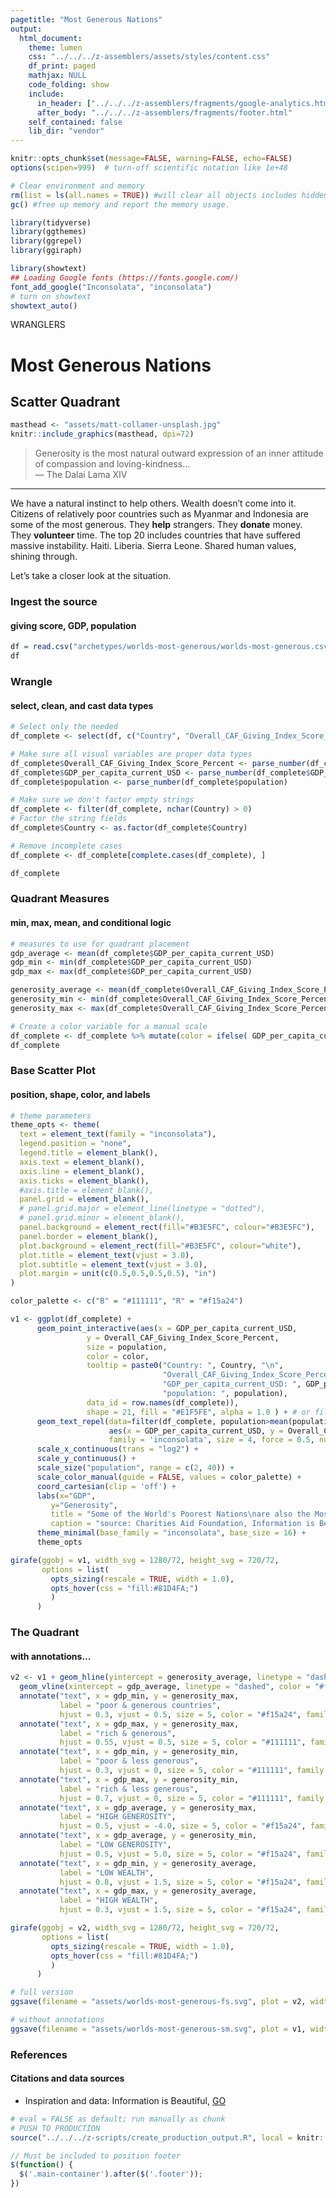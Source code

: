 ```yaml
---
pagetitle: "Most Generous Nations"
output:
  html_document:
    theme: lumen
    css: "../../../z-assemblers/assets/styles/content.css"
    df_print: paged
    mathjax: NULL
    code_folding: show
    include:
      in_header: ["../../../z-assemblers/fragments/google-analytics.html", "../../../z-assemblers/fragments/header.html"]
      after_body: "../../../z-assemblers/fragments/footer.html"
    self_contained: false
    lib_dir: "vendor"
---
```


```r

knitr::opts_chunk$set(message=FALSE, warning=FALSE, echo=FALSE)
options(scipen=999)  # turn-off scientific notation like 1e+48

# Clear environment and memory
rm(list = ls(all.names = TRUE)) #will clear all objects includes hidden objects.
gc() #free up memory and report the memory usage.

library(tidyverse)
library(ggthemes)
library(ggrepel)
library(ggiraph)

library(showtext)
## Loading Google fonts (https://fonts.google.com/)
font_add_google("Inconsolata", "inconsolata")
# turn on showtext
showtext_auto()

```

<div class="activity">
WRANGLERS  
</div>

# Most Generous Nations
## Scatter Quadrant


```r

masthead <- "assets/matt-collamer-unsplash.jpg"
knitr::include_graphics(masthead, dpi=72)

```

> Generosity is the most natural outward expression of an inner attitude of compassion and loving-kindness...\
--- The Dalai Lama XIV\

***

We have a natural instinct to help others. Wealth doesn’t come into it. Citizens of relatively poor countries such as Myanmar and Indonesia are some of the most generous. They __help__ strangers. They __donate__ money. They __volunteer__ time. The top 20 includes countries that have suffered massive instability. Haiti. Liberia. Sierra Leone. Shared human values, shining through.

Let's take a closer look at the situation.

### Ingest the source
#### giving score, GDP, population


```r

df = read.csv("archetypes/worlds-most-generous/worlds-most-generous.csv", header = TRUE, stringsAsFactors = FALSE)
df

```


### Wrangle
#### select, clean, and cast data types


```r

# Select only the needed
df_complete <- select(df, c("Country", "Overall_CAF_Giving_Index_Score_Percent", "GDP_per_capita_current_USD", "population"))

# Make sure all visual variables are proper data types
df_complete$Overall_CAF_Giving_Index_Score_Percent <- parse_number(df_complete$Overall_CAF_Giving_Index_Score_Percent)
df_complete$GDP_per_capita_current_USD <- parse_number(df_complete$GDP_per_capita_current_USD)
df_complete$population <- parse_number(df_complete$population)

# Make sure we don't factor empty strings
df_complete <- filter(df_complete, nchar(Country) > 0)
# Factor the string fields
df_complete$Country <- as.factor(df_complete$Country)

# Remove incomplete cases
df_complete <- df_complete[complete.cases(df_complete), ]

df_complete

```


### Quadrant Measures
#### min, max, mean, and conditional logic

```r

# measures to use for quadrant placement
gdp_average <- mean(df_complete$GDP_per_capita_current_USD)
gdp_min <- min(df_complete$GDP_per_capita_current_USD)
gdp_max <- max(df_complete$GDP_per_capita_current_USD)

generosity_average <- mean(df_complete$Overall_CAF_Giving_Index_Score_Percent)
generosity_min <- min(df_complete$Overall_CAF_Giving_Index_Score_Percent)
generosity_max <- max(df_complete$Overall_CAF_Giving_Index_Score_Percent)

# Create a color variable for a manual scale
df_complete <- df_complete %>% mutate(color = ifelse( GDP_per_capita_current_USD < gdp_average & Overall_CAF_Giving_Index_Score_Percent > generosity_average, 'R', 'B'))
df_complete

```



### Base Scatter Plot
#### position, shape, color, and labels


```r

# theme parameters
theme_opts <- theme(
  text = element_text(family = "inconsolata"), 
  legend.position = "none",
  legend.title = element_blank(),
  axis.text = element_blank(),
  axis.line = element_blank(),
  axis.ticks = element_blank(),
  #axis.title = element_blank(),
  panel.grid = element_blank(),
  # panel.grid.major = element_line(linetype = "dotted"),
  # panel.grid.minor = element_blank(),
  panel.background = element_rect(fill="#B3E5FC", colour="#B3E5FC"),
  panel.border = element_blank(),
  plot.background = element_rect(fill="#B3E5FC", colour="white"),
  plot.title = element_text(vjust = 3.0),
  plot.subtitle = element_text(vjust = 3.0),
  plot.margin = unit(c(0.5,0.5,0.5,0.5), "in")
)

color_palette <- c("B" = "#111111", "R" = "#f15a24")

v1 <- ggplot(df_complete) +
      geom_point_interactive(aes(x = GDP_per_capita_current_USD, 
                 y = Overall_CAF_Giving_Index_Score_Percent, 
                 size = population,
                 color = color,
                 tooltip = paste0("Country: ", Country, "\n", 
                                  "Overall_CAF_Giving_Index_Score_Percent: ", Overall_CAF_Giving_Index_Score_Percent, "%\n", 
                                  "GDP_per_capita_current_USD: ", GDP_per_capita_current_USD, "\n", 
                                  "population: ", population),
                 data_id = row.names(df_complete)), 
                 shape = 21, fill = "#E1F5FE", alpha = 1.0 ) + # or fill = "NA"
      geom_text_repel(data=filter(df_complete, population>mean(population)),
                      aes(x = GDP_per_capita_current_USD, y = Overall_CAF_Giving_Index_Score_Percent, label = Country, color = color),
                      family = 'inconsolata', size = 4, force = 0.5, nudge_x = 0.25, segment.size  = 0.2, segment.color = "grey50", direction = "both", hjust = 0) +
      scale_x_continuous(trans = "log2") +
      scale_y_continuous() +
      scale_size("population", range = c(2, 40)) +
      scale_color_manual(guide = FALSE, values = color_palette) +
      coord_cartesian(clip = 'off') +
      labs(x="GDP",
         y="Generosity",
         title = "Some of the World's Poorest Nations\nare also the Most Generous",
         caption = "source: Charities Aid Foundation, Information is Beautiful") +
      theme_minimal(base_family = "inconsolata", base_size = 16) +
      theme_opts

girafe(ggobj = v1, width_svg = 1280/72, height_svg = 720/72,
       options = list(
         opts_sizing(rescale = TRUE, width = 1.0), 
         opts_hover(css = "fill:#81D4FA;")
         )
      )

```


### The Quadrant
#### with annotations...


```r

v2 <- v1 + geom_hline(yintercept = generosity_average, linetype = "dashed", color = "#f15a24") +
  geom_vline(xintercept = gdp_average, linetype = "dashed", color = "#f15a24") +
  annotate("text", x = gdp_min, y = generosity_max, 
           label = "poor & generous countries", 
           hjust = 0.3, vjust = 0.5, size = 5, color = "#f15a24", family = "inconsolata", fontface = 2) +
  annotate("text", x = gdp_max, y = generosity_max, 
           label = "rich & generous", 
           hjust = 0.55, vjust = 0.5, size = 5, color = "#111111", family = "inconsolata", fontface = 2) +
  annotate("text", x = gdp_min, y = generosity_min, 
           label = "poor & less generous", 
           hjust = 0.3, vjust = 0, size = 5, color = "#111111", family = "inconsolata", fontface = 2) +
  annotate("text", x = gdp_max, y = generosity_min, 
           label = "rich & less generous", 
           hjust = 0.7, vjust = 0, size = 5, color = "#111111", family = "inconsolata", fontface = 2) +
  annotate("text", x = gdp_average, y = generosity_max, 
           label = "HIGH GENEROSITY", 
           hjust = 0.5, vjust = -4.0, size = 5, color = "#f15a24", family = "inconsolata", fontface = 1) +
  annotate("text", x = gdp_average, y = generosity_min, 
           label = "LOW GENEROSITY", 
           hjust = 0.5, vjust = 5.0, size = 5, color = "#f15a24", family = "inconsolata", fontface = 1) +
  annotate("text", x = gdp_min, y = generosity_average, 
           label = "LOW WEALTH", 
           hjust = 0.8, vjust = 1.5, size = 5, color = "#f15a24", family = "inconsolata", fontface = 1) +
  annotate("text", x = gdp_max, y = generosity_average, 
           label = "HIGH WEALTH", 
           hjust = 0.3, vjust = 1.5, size = 5, color = "#f15a24", family = "inconsolata", fontface = 1)

girafe(ggobj = v2, width_svg = 1280/72, height_svg = 720/72,
       options = list(
         opts_sizing(rescale = TRUE, width = 1.0), 
         opts_hover(css = "fill:#81D4FA;")
         )
      )

```



```r

# full version
ggsave(filename = "assets/worlds-most-generous-fs.svg", plot = v2, width=1280/72, height=720/72)

# without annotations
ggsave(filename = "assets/worlds-most-generous-sm.svg", plot = v1, width=4, height=2.25)

```


### References
#### Citations and data sources

* Inspiration and data: Information is Beautiful, [GO](https://informationisbeautiful.net/beautifulnews/1025-generous-countries/){target="_blank"}


```r

# eval = FALSE as default; run manually as chunk
# PUSH TO PRODUCTION
source("../../../z-scripts/create_production_output.R", local = knitr::knit_global())

```


```js

// Must be included to position footer
$(function() {
  $('.main-container').after($('.footer'));
})

```

